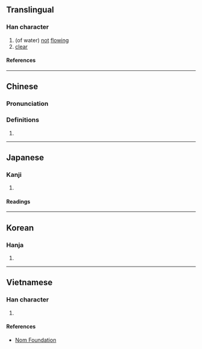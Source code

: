 {{character info/new}}
==Translingual==

===Han character===
{{Han char|rn=85|rad=水|as=09|sn=12|four=30121|canj=EYRN|ids=⿰氵亭}}

# (of water) [[not]] [[flow]]ing
# [[clear]]

====References====
{{Han ref|kx=0633.470|dkj=17763|dj=1040.060|hdz=31683.100|uh=6E1F}}

----

==Chinese==
{{zh-forms}}

===Pronunciation===
{{zh-pron
|m=tíng
|c=ting4
|mn=têng
|mc=y
|oc=y
|ma=
|cat=a
}}

===Definitions===
{{zh-hanzi}}

# {{rfdef|zh}}

----

==Japanese==

===Kanji===
{{ja-kanji|grade=|rs=水09}}

# {{rfdef|ja|sort=水09}}

====Readings====
{{ja-readings
|goon=じょう
|kanon=てい
|kun=とど-まる
}}

----

==Korean==

===Hanja===
{{ko-hanja|정}}

# {{rfdef|ko|sort=水09}}

----

==Vietnamese==

===Han character===
{{vi-readings|rs=水09|reading=đuềnh}}

# {{rfdef|vi|sort=水09}}

====References====
* [http://nomfoundation.org/common/nom_details.php?codepoint=6e1f Nom Foundation]